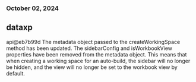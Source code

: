 ### October 02, 2024
## dataxp

api@eb7b99d
The metadata object passed to the createWorkingSpace method has been updated. The sidebarConfig and isWorkbookView properties have been removed from the metadata object. This means that when creating a working space for an auto-build, the sidebar will no longer be hidden, and the view will no longer be set to the workbook view by default.